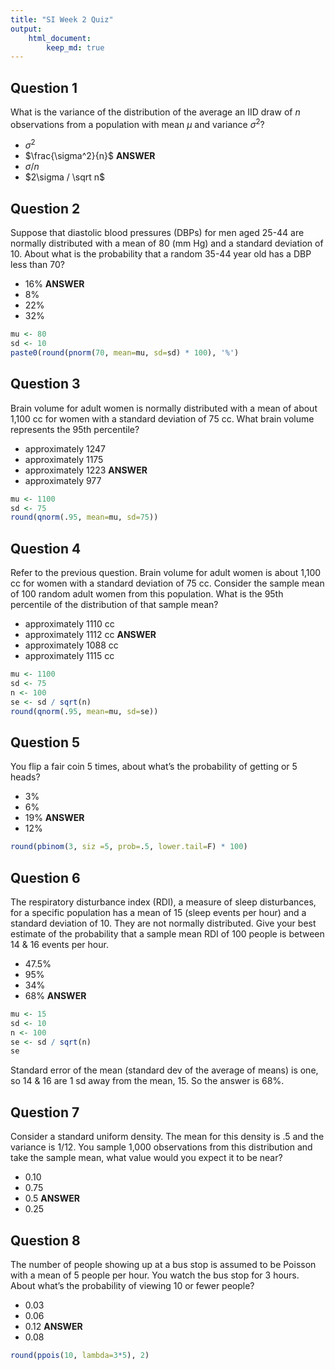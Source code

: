 ```yaml
---
title: "SI Week 2 Quiz"
output:
    html_document:
        keep_md: true
---
```


## Question 1

What is the variance of the distribution of the average an IID draw of $n$ observations from a population with mean $\mu$ and variance $\sigma^2$?

- $\sigma^2$
- $\frac{\sigma^2}{n}$ **ANSWER**
- $\sigma / n$
- $2\sigma / \sqrt n$

## Question 2

Suppose that diastolic blood pressures (DBPs) for men aged 25-44 are normally distributed with a mean of 80 (mm Hg) and a standard deviation of 10. About what is the probability that a random 35-44 year old has a DBP less than 70?

- 16% **ANSWER**
- 8%
- 22%
- 32%

```r
mu <- 80
sd <- 10
paste0(round(pnorm(70, mean=mu, sd=sd) * 100), '%')
```

## Question 3

Brain volume for adult women is normally distributed with a mean of about 1,100 cc for women with a standard deviation of 75 cc. What brain volume represents the 95th percentile?

- approximately 1247
- approximately 1175
- approximately 1223 **ANSWER**
- approximately 977

```r
mu <- 1100
sd <- 75
round(qnorm(.95, mean=mu, sd=75))
```

## Question 4

Refer to the previous question. Brain volume for adult women is about 1,100 cc for women with a standard deviation of 75 cc. Consider the sample mean of 100 random adult women from this population. What is the 95th percentile of the distribution of that sample mean?

- approximately 1110 cc
- approximately 1112 cc **ANSWER**
- approximately 1088 cc
- approximately 1115 cc

```r
mu <- 1100
sd <- 75
n <- 100
se <- sd / sqrt(n)
round(qnorm(.95, mean=mu, sd=se))
```

## Question 5

You flip a fair coin 5 times, about what's the probability of getting  or 5 heads?

- 3%
- 6%
- 19% **ANSWER**
- 12%

```r
round(pbinom(3, siz =5, prob=.5, lower.tail=F) * 100)
```

## Question 6

The respiratory disturbance index (RDI), a measure of sleep disturbances, for a specific population has a mean of 15 (sleep events per hour) and a standard deviation of 10. They are not normally distributed. Give your best estimate of the probability that a sample mean RDI of 100 people is between 14 & 16 events per hour.

- 47.5%
- 95%
- 34%
- 68% **ANSWER**

```r
mu <- 15
sd <- 10
n <- 100
se <- sd / sqrt(n)
se
```

Standard error of the mean (standard dev of the average of means) is one, so 14 & 16 are 1 sd away from the mean, 15. So the answer is 68%.

## Question 7

Consider a standard uniform density. The mean for this density is .5 and the variance is 1/12. You sample 1,000 observations from this distribution and take the sample mean, what value would you expect it to be near?

- 0.10
- 0.75
- 0.5 **ANSWER**
- 0.25

## Question 8

The number of people showing up at a bus stop is assumed to be Poisson with a mean of 5 people per hour. You watch the bus stop for 3 hours. About what's the probability of viewing 10 or fewer people?

- 0.03
- 0.06
- 0.12 **ANSWER**
- 0.08

```r
round(ppois(10, lambda=3*5), 2)
```